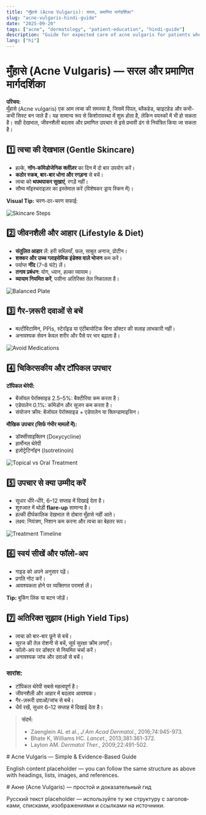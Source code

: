 ```yaml
---
title: "मुँहासे (Acne Vulgaris): सरल, प्रमाणित मार्गदर्शिका"
slug: "acne-vulgaris-hindi-guide"
date: "2025-09-20"
tags: ["acne", "dermatology", "patient-education", "hindi-guide"]
description: "Guide for expected care of acne vulgaris for patients who want safe, effective and reasonably priced care."
lang: ["hi"]
---
```



<LangBlock lang="hi">

# मुँहासे (Acne Vulgaris) — सरल और प्रमाणित मार्गदर्शिका

**परिचय:**  
मुँहासे (Acne vulgaris) एक आम त्वचा की समस्या है, जिसमें पिंपल, ब्लैकहेड, व्हाइटहेड और कभी-कभी सिस्ट बन जाते हैं। यह सामान्य रूप से किशोरावस्था में शुरू होता है, लेकिन वयस्कों में भी हो सकता है। सही देखभाल, जीवनशैली बदलाव और प्रमाणित उपचार से इसे प्रभावी ढंग से नियंत्रित किया जा सकता है।  

## 1️⃣ त्वचा की देखभाल (Gentle Skincare)

- हल्के, **नॉन-कॉमेडोजेनिक क्लींज़र** का दिन में दो बार उपयोग करें।  
- **कठोर स्क्रब, बार-बार धोना और रगड़ना** से बचें।  
- त्वचा को **थपथपाकर सुखाएं**, रगड़ें नहीं।  
- सौम्य मॉइस्चराइज़र का इस्तेमाल करें (विशेषकर ड्राय स्किन में)।  

**Visual Tip:** चरण-दर-चरण सफाई:  

![Skincare Steps](/images/acne/skincare_steps.png)

## 2️⃣ जीवनशैली और आहार (Lifestyle & Diet)

- **संतुलित आहार** लें: हरी सब्ज़ियाँ, फल, साबुत अनाज, प्रोटीन।  
- **शक्कर और उच्च ग्लाइसेमिक इंडेक्स वाले भोजन** कम करें।  
- पर्याप्त **नींद** (7–8 घंटे) लें।  
- **तनाव प्रबंधन**: योग, ध्यान, हल्का व्यायाम।  
- **व्यायाम नियमित करें**, पसीना अतिरिक्त तेल निकालता है।  

![Balanced Plate](/images/acne/diet_plate.png)

## 3️⃣ गैर-ज़रूरी दवाओं से बचें

- मल्टीविटामिन, PPIs, स्टेरॉइड या एंटीबायोटिक बिना डॉक्टर की सलाह लाभकारी नहीं।  
- अनावश्यक सेवन केवल शरीर और पैसे पर भार बढ़ाता है।  

![Avoid Medications](/images/acne/avoid_medications.png)

## 4️⃣ चिकित्सकीय और टॉपिकल उपचार

**टॉपिकल थेरेपी:**  

- बेंजॉयल पेरॉक्साइड 2.5–5%: बैक्टीरिया कम करता है।  
- एडेपालेन 0.1%: कॉमेडोन और सूजन कम करता है।  
- संयोजन क्रीम: बेंजॉयल पेरॉक्साइड + एडेपालेन या क्लिन्डामाइसिन।  

**मौखिक उपचार (सिर्फ गंभीर मामलों में):**  

- डॉक्सीसाइक्लिन (Doxycycline)  
- हार्मोनल थेरेपी  
- इज़ोट्रेटिनॉइन (Isotretinoin)  

![Topical vs Oral Treatment](/images/acne/topical_vs_oral.png)

## 5️⃣ उपचार से क्या उम्मीद करें

- सुधार धीरे-धीरे, 6–12 सप्ताह में दिखाई देता है।  
- शुरुआत में थोड़ी **flare-up** सामान्य है।  
- हल्की दीर्घकालिक देखभाल से दोबारा मुँहासे नहीं आते।  
- लक्ष्य: नियंत्रण, निशान कम करना और त्वचा का बेहतर रूप।  

![Treatment Timeline](/images/acne/timeline.png)

## 6️⃣ स्वयं सीखें और फॉलो-अप

- गाइड को अपने अनुसार पढ़ें।  
- प्रगति नोट करें।  
- आवश्यकता होने पर व्यक्तिगत परामर्श लें।  

**Tip:** बुकिंग लिंक या बटन जोड़ें।

## 7️⃣ अतिरिक्त सुझाव (High Yield Tips)

- त्वचा को बार-बार छूने से बचें।  
- सूरज की तेज़ रोशनी से बचें, सूर्य सुरक्षा क्रीम लगाएँ।  
- फॉलो-अप पर डॉक्टर से नियमित चर्चा करें।  
- अनावश्यक जांच और दवाओं से बचें।  

### सारांश:

- टॉपिकल थेरेपी सबसे महत्वपूर्ण है।  
- जीवनशैली और आहार में बदलाव आवश्यक।  
- गैर-ज़रूरी दवाओं/जांच से बचें।  
- धैर्य रखें, सुधार 6–12 सप्ताह में दिखाई देता है।  

> **संदर्भ:**
>
> - Zaenglein AL et al., *J Am Acad Dermatol.*, 2016;74:945-973.  
> - Bhate K, Williams HC. *Lancet.*, 2013;381:361-372.  
> - Layton AM. *Dermatol Ther.*, 2009;22:491-502.  

</LangBlock>

<LangBlock lang="en">
# Acne Vulgaris — Simple & Evidence-Based Guide

English content placeholder — you can follow the same structure as above with headings, lists, images, and references.
</LangBlock>

<LangBlock lang="ru">
# Акне (Acne Vulgaris) — простой и доказательный гид

Русский текст placeholder — используйте ту же структуру с заголовками, списками, изображениями и ссылками на источники.
</LangBlock>
